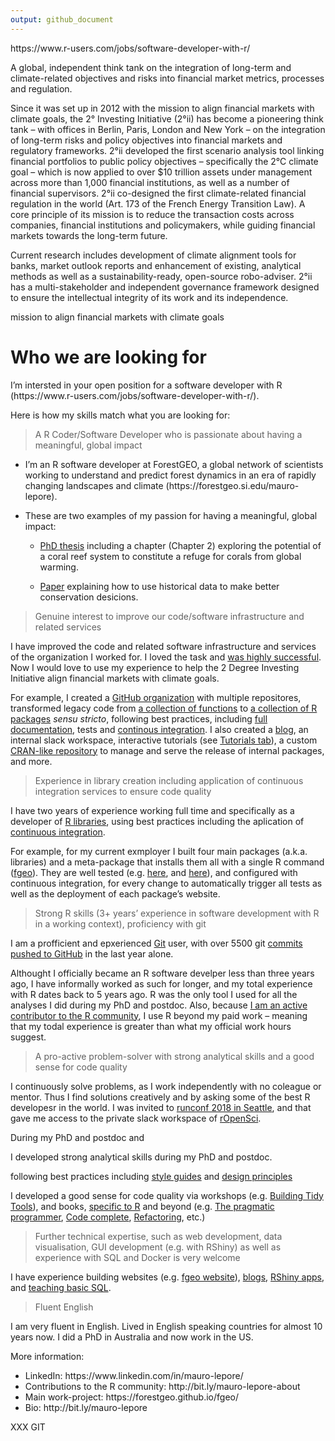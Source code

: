 ```yaml
---
output: github_document
---
```


https://www.r-users.com/jobs/software-developer-with-r/

A global, independent think tank on the integration of long-term and climate-related objectives and risks into financial market metrics, processes and regulation.

Since it was set up in 2012 with the mission to align financial markets with climate goals, the 2° Investing Initiative (2°ii) has become a pioneering think tank – with offices in Berlin, Paris, London and New York – on the integration of long-term risks and policy objectives into financial markets and regulatory frameworks. 2°ii developed the first scenario analysis tool linking financial portfolios to public policy objectives – specifically the 2°C climate goal – which is now applied to over $10 trillion assets under management across more than 1,000 financial institutions, as well as a number of financial supervisors. 2°ii co-designed the first climate-related financial regulation in the world (Art. 173 of the French Energy Transition Law). A core principle of its mission is to reduce the transaction costs across companies, financial institutions and policymakers, while guiding financial markets towards the long-term future.

Current research includes development of climate alignment tools for banks, market outlook reports and enhancement of existing, analytical methods as well as a sustainability-ready, open-source robo-adviser. 2°ii has a multi-stakeholder and independent governance framework designed to ensure the intellectual integrity of its work and its independence.



mission to align financial markets with climate goals

# Who we are looking for

I'm intersted in your open position for a software developer with R (https://www.r-users.com/jobs/software-developer-with-r/).

Here is how my skills match what you are looking for:

> A R Coder/Software Developer who is passionate about having a meaningful, global impact

* I'm an R software developer at ForestGEO, a global network of scientists working to understand and predict forest dynamics in an era of rapidly changing landscapes and climate (https://forestgeo.si.edu/mauro-lepore).

* These are two examples of my passion for having a meaningful, global impact:

    * [PhD thesis](http://bit.ly/mauro-lepore-phd-thesis) including a chapter (Chapter 2) exploring the potential of a coral reef system to constitute a refuge for corals from global warming.
    
    * [Paper](https://onlinelibrary.wiley.com/doi/full/10.1111/cobi.12997) explaining how to use historical data to make better conservation desicions.

> Genuine interest to improve our code/software infrastructure and related services

I have improved the code and related software infrastructure and services of the organization I worked for. I loved the task and [was highly successful](http://bit.ly/mauro-lepore-fgeo-performance-2018). Now I would love to use my experience to help the 2 Degree Investing Initiative align financial markets with climate goals.

For example, I created a [GitHub organization](https://github.com/forestgeo) with multiple repositores, transformed legacy code from [a collection of functions](http://ctfs.si.edu/Public/CTFSRPackage/) to [a collection of R packages](https://forestgeo.github.io/fgeo/) _sensu stricto_, following best practices, including [full documentation](https://forestgeo.github.io/fgeo/articles/siteonly/reference.html), tests and [continous integration](https://travis-ci.org/forestgeo). I also created a [blog](https://fgeo.netlify.com), an internal slack workspace, interactive tutorials (see [Tutorials tab](https://forestgeo.github.io/fgeo/)), a custom [CRAN-like repository](https://forestgeo.github.io/drat/) to manage and serve the release of  internal packages, and more. 

> Experience in library creation including application of continuous integration services to ensure code quality

I have two years of experience working full time and specifically as a developer of [R libraries](https://forestgeo.github.io/fgeo/index.html#installation), using best practices including the aplication of [continuous integration](https://travis-ci.org/forestgeo). 

For example, for my current exmployer I built four main packages (a.k.a. libraries) and a meta-package that installs them all with a single R command ([fgeo](https://forestgeo.github.io/fgeo)). They are well tested (e.g. [here](https://coveralls.io/github/forestgeo/fgeo.tool), and [here](https://coveralls.io/github/forestgeo/fgeo.analyze)), and configured with continuous integration, for every change to automatically trigger all tests as well as the deployment of each package's website.

> Strong R skills (3+ years’ experience in software development with R in a working context), proficiency with git

I am a profficient and epxerienced [Git](https://www.dropbox.com/s/yeti01v9mcj9s71/2018-11-05_git.pdf?dl=0) user, with over 5500 git [commits pushed to GitHub](https://github.com/maurolepore) in the last year alone.

Althought I officially became an R software develper less than three years ago, I have informally worked as such for longer, and my total experience with R dates back to 5 years ago. R was the only tool I used for all the analyses I did during my PhD and postdoc. Also, because [I am an active contributor to the R community](http://bit.ly/mauro-lepore-about), I use R beyond my paid work -- meaning that my todal experience is greater than what my official work hours suggest.

> A pro-active problem-solver with strong analytical skills and a good sense for code quality

I continuously solve problems, as I work independently with no coleague or mentor. Thus I find solutions creatively and by asking some of the best R developesr in the world. I was invited to [runconf 2018 in Seattle](https://unconf18.ropensci.org/#participants), and that gave me access to the private slack workspace of [rOpenSci](https://ropensci.org/).

During my PhD and postdoc and 

I developed strong analytical skills during my PhD and postdoc.

following best practices including [style guides](https://style.tidyverse.org/) and [design principles](https://principles.tidyverse.org/)

I developed a good sense for code quality via workshops (e.g. [Building Tidy Tools](https://blog.rstudio.com/2018/04/09/building-tidy-tools-workshop/)), and books, [specific to R](http://r-pkgs.had.co.nz/) and beyond (e.g. [The pragmatic programmer](https://pragprog.com/book/tpp/the-pragmatic-programmer), [Code complete](https://www.amazon.com/Code-Complete-Practical-Handbook-Construction/dp/0735619670), [Refactoring](https://martinfowler.com/books/refactoring.html), etc.)

> Further technical expertise, such as web development, data visualisation, GUI development (e.g. with RShiny) as well as experience with SQL and Docker is very welcome

I have experience building websites (e.g. [fgeo website](https://forestgeo.github.io/fgeo/)), [blogs](https://fgeo.netlify.com), [RShiny apps](https://maurolepore.shinyapps.io/plottrait/), and [teaching basic SQL](https://kokbent.github.io/2018-09-29-tamu-kingsville/).

> Fluent English

I am very fluent in English. Lived in English speaking countries for almost 10 years now. I did a PhD in Australia and now work in the US.

More information:

* LinkedIn: https://www.linkedin.com/in/mauro-lepore/
* Contributions to the R community: http://bit.ly/mauro-lepore-about
* Main work-project: https://forestgeo.github.io/fgeo/
* Bio: http://bit.ly/mauro-lepore


XXX GIT
